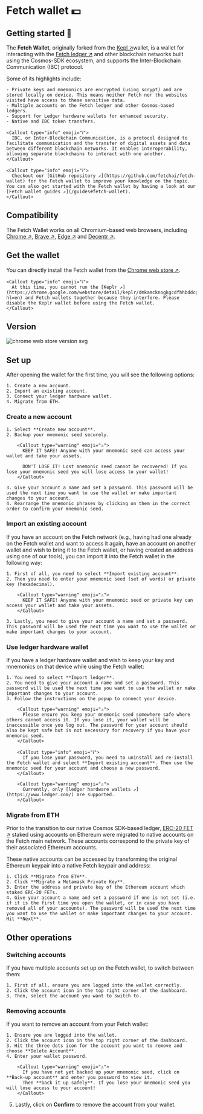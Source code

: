 
# Fetch wallet 💵

## Getting started 🎯

The **Fetch Wallet**, originally forked from the [Kepl ↗️](https://github.com/chainapsis/keplr-wallet)wallet, is a wallet for interacting with the [Fetch ledger ↗️](/concepts/fetch-network/ledger/intro) and other blockchain networks built using the Cosmos-SDK ecosystem, and supports the Inter-Blockchain Communication (IBC) protocol.

Some of its highlights include:

    - Private keys and mnemonics are encrypted (using scrypt) and are stored locally on device. This means neither Fetch nor the websites visited have access to these sensitive data.
    - Multiple accounts on the Fetch ledger and other Cosmos-based ledgers.
    - Support for Ledger hardware wallets for enhanced security.
    - Native and IBC token transfers.

    <Callout type="info" emoji="ℹ️">
      IBC, or Inter-Blockchain Communication, is a protocol designed to facilitate communication and the transfer of digital assets and data between different blockchain networks. It enables interoperability, allowing separate blockchains to interact with one another.
    </Callout>

    <Callout type="info" emoji="ℹ️">
      Checkout our [GitHub repository ↗️](https://github.com/fetchai/fetch-wallet) for the Fetch wallet to improve your knowledge on the topic. You can also get started with the Fetch wallet by having a look at our [Fetch wallet guides ↗️](/guides#fetch-wallet).
    </Callout>

## Compatibility

The Fetch Wallet works on all Chromium-based web browsers, including [Chrome ↗️](https://www.google.com/chrome/), [Brave ↗️](https://brave.com/), [Edge ↗️](https://www.microsoft.com/edge) and [Decentr ↗️](https://decentr.net/).

## Get the wallet

You can directly install the Fetch wallet from the [Chrome web store ↗️](https://chrome.google.com/webstore/detail/fetchai-network-wallet/ellkdbaphhldpeajbepobaecooaoafpg/related?hl=en-GB).

    <Callout type="info" emoji="ℹ️">
      At this time, you cannot run the [Keplr ↗️](https://chrome.google.com/webstore/detail/keplr/dmkamcknogkgcdfhhbddcghachkejeap?hl=en) and Fetch wallets together because they interfere. Please disable the Keplr wallet before using the Fetch wallet.
    </Callout>

## Version

![chrome web store version svg](https://img.shields.io/chrome-web-store/v/ellkdbaphhldpeajbepobaecooaoafpg)

## Set up

After opening the wallet for the first time, you will see the following options:

    1. Create a new account.
    2. Import an existing account.
    3. Connect your ledger hardware wallet.
    4. Migrate from ETH.

### Create a new account

    1. Select **Create new account**.
    2. Backup your mnemonic seed securely.

        <Callout type="warning" emoji="⚠️">
          KEEP IT SAFE! Anyone with your mnemonic seed can access your wallet and take your assets.

          DON'T LOSE IT! Lost mnemonic seed cannot be recovered! If you lose your mnemonic seed you will lose access to your wallet!
        </Callout>

    3. Give your account a name and set a password. This password will be used the next time you want to use the wallet or make important changes to your account.
    4. Rearrange the mnemonic phrases by clicking on them in the correct order to confirm your mnemonic seed.

### Import an existing account

If you have an account on the Fetch network (e.g., having had one already on the Fetch wallet and want to access it again, have an account on another wallet and wish to bring it to the Fetch wallet, or having created an address using one of our tools), you can import it into the Fetch wallet in the following way:


    1. First of all, you need to select **Import existing account**.
    2. Then you need to enter your mnemonic seed (set of words) or private key (hexadecimal).

        <Callout type="warning" emoji="⚠️">
          KEEP IT SAFE! Anyone with your mnemonic seed or private key can access your wallet and take your assets.
        </Callout>

    3. Lastly, you need to give your account a name and set a password. This password will be used the next time you want to use the wallet or make important changes to your account.

### Use ledger hardware wallet

If you have a ledger hardware wallet and wish to keep your key and mnemonics on that device while using the Fetch wallet:

    1. You need to select **Import ledger**.
    2. You need to give your account a name and set a password. This password will be used the next time you want to use the wallet or make important changes to your account.
    3. Follow the instructions on the popup to connect your device.

        <Callout type="warning" emoji="⚠️">
          Please ensure you keep your mnemonic seed somewhere safe where others cannot access it. If you lose it, your wallet will be inaccessible once you log out. The password for your account should also be kept safe but is not necessary for recovery if you have your mnemonic seed.
        </Callout>

        <Callout type="info" emoji="ℹ️">
          If you lose your password, you need to uninstall and re-install the Fetch wallet and select **Import existing account**. Then use the mnemonic seed for your account and choose a new password.
        </Callout>

        <Callout type="warning" emoji="⚠️">
          Currently, only [ledger hardware wallets ↗️](https://www.ledger.com/) are supported.
        </Callout>

### Migrate from ETH

Prior to the transition to our native Cosmos SDK-based ledger, [ERC-20 FET ↗️](/concepts/fetch-network/native-and-erc20-fet-tokens) staked using accounts on Ethereum were migrated to native accounts on the Fetch main network. These accounts correspond to the private key of their associated Ethereum accounts.

These native accounts can be accessed by transforming the original Ethereum keypair into a native Fetch keypair and address:

    1. Click **Migrate from ETH**.
    2. Click **Migrate a Metamask Private Key**.
    3. Enter the address and private key of the Ethereum account which staked ERC-20 FETs.
    4. Give your account a name and set a password if one is not set (i.e. if it is the first time you open the wallet, or in case you have removed all of your accounts). The password will be used the next time you want to use the wallet or make important changes to your account. Hit **Next**.

## Other operations

### Switching accounts

If you have multiple accounts set up on the Fetch wallet, to switch between them:

    1. First of all, ensure you are logged into the wallet correctly.
    2. Click the account icon in the top right corner of the dashboard.
    3. Then, select the account you want to switch to.

### Removing accounts

If you want to remove an account from your Fetch wallet:

    1. Ensure you are logged into the wallet.
    2. Click the account icon in the top right corner of the dashboard.
    3. Hit the three dots icon for the account you want to remove and choose **Delete Account**.
    4. Enter your wallet password.

        <Callout type="warning" emoji="⚠️">
          If you have not yet backed up your mnemonic seed, click on **Back-up account** and enter you password to view it.
          Then **back it up safely**. If you lose your mnemonic seed you will lose access to your account!
        </Callout>

5. Lastly, click on **Confirm** to remove the account from your wallet.
